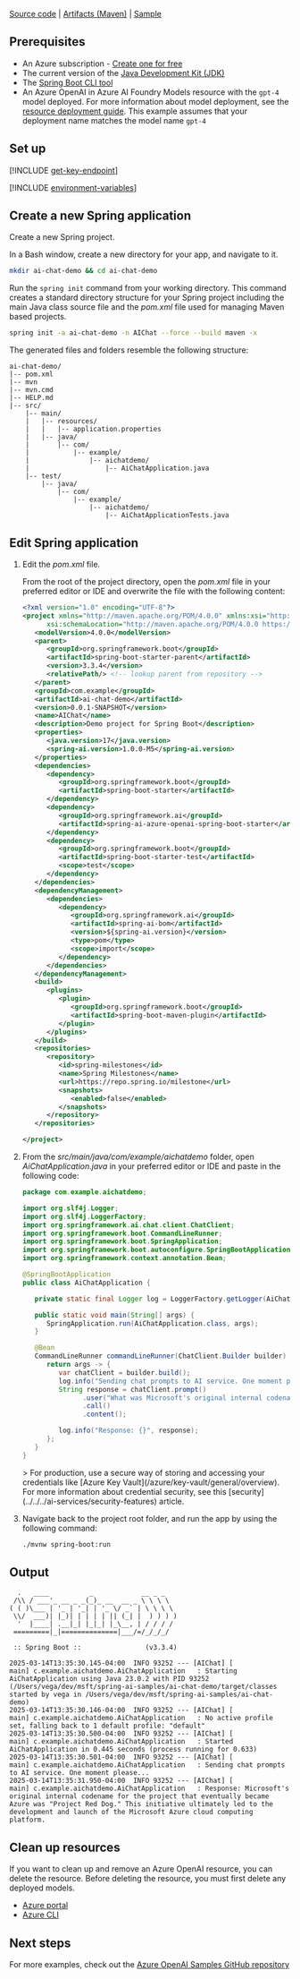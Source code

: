 ---
---

[Source code](https://github.com/spring-projects/spring-ai) | [Artifacts (Maven)](https://repo.spring.io/ui/native/snapshot/org/springframework/experimental/ai/spring-ai-openai-spring-boot-starter/0.7.0-SNAPSHOT) | [Sample](https://github.com/Azure-Samples/spring-ai-samples/tree/main/ai-chat-demo)

## Prerequisites

- An Azure subscription - [Create one for free](https://azure.microsoft.com/free/cognitive-services?azure-portal=true)
- The current version of the [Java Development Kit (JDK)](https://www.microsoft.com/openjdk)
- The [Spring Boot CLI tool](https://docs.spring.io/spring-boot/docs/current/reference/html/getting-started.html#getting-started.installing.cli)
- An Azure OpenAI in Azure AI Foundry Models resource with the `gpt-4` model deployed. For more information about model deployment, see the [resource deployment guide](../how-to/create-resource). This example assumes that your deployment name matches the model name `gpt-4`

## Set up

[!INCLUDE [get-key-endpoint](get-key-endpoint)]

[!INCLUDE [environment-variables](spring-environment-variables)]



## Create a new Spring application

Create a new Spring project.

In a Bash window, create a new directory for your app, and navigate to it.

```bash
mkdir ai-chat-demo && cd ai-chat-demo
```

Run the `spring init` command from your working directory. This command creates a standard directory structure for your Spring project including the main Java class source file and the *pom.xml* file used for managing Maven based projects.

```bash
spring init -a ai-chat-demo -n AIChat --force --build maven -x
```

The generated files and folders resemble the following structure:

```
ai-chat-demo/
|-- pom.xml
|-- mvn
|-- mvn.cmd
|-- HELP.md
|-- src/
    |-- main/
    |   |-- resources/
    |   |   |-- application.properties
    |   |-- java/
    |       |-- com/
    |           |-- example/
    |               |-- aichatdemo/
    |                   |-- AiChatApplication.java
    |-- test/
        |-- java/
            |-- com/
                |-- example/
                    |-- aichatdemo/
                        |-- AiChatApplicationTests.java
```

## Edit Spring application

1. Edit the *pom.xml* file.

   From the root of the project directory, open the *pom.xml* file in your preferred editor or IDE and overwrite the file with the following content:

   ```xml
   <?xml version="1.0" encoding="UTF-8"?>
   <project xmlns="http://maven.apache.org/POM/4.0.0" xmlns:xsi="http://www.w3.org/2001/XMLSchema-instance"
         xsi:schemaLocation="http://maven.apache.org/POM/4.0.0 https://maven.apache.org/xsd/maven-4.0.0.xsd">
      <modelVersion>4.0.0</modelVersion>
      <parent>
         <groupId>org.springframework.boot</groupId>
         <artifactId>spring-boot-starter-parent</artifactId>
         <version>3.3.4</version>
         <relativePath/> <!-- lookup parent from repository -->
      </parent>
      <groupId>com.example</groupId>
      <artifactId>ai-chat-demo</artifactId>
      <version>0.0.1-SNAPSHOT</version>
      <name>AIChat</name>
      <description>Demo project for Spring Boot</description>
      <properties>
         <java.version>17</java.version>
         <spring-ai.version>1.0.0-M5</spring-ai.version>
      </properties>
      <dependencies>
         <dependency>
            <groupId>org.springframework.boot</groupId>
            <artifactId>spring-boot-starter</artifactId>
         </dependency>
         <dependency>
            <groupId>org.springframework.ai</groupId>
            <artifactId>spring-ai-azure-openai-spring-boot-starter</artifactId>
         </dependency>
         <dependency>
            <groupId>org.springframework.boot</groupId>
            <artifactId>spring-boot-starter-test</artifactId>
            <scope>test</scope>
         </dependency>
      </dependencies>
      <dependencyManagement>
         <dependencies>
            <dependency>
               <groupId>org.springframework.ai</groupId>
               <artifactId>spring-ai-bom</artifactId>
               <version>${spring-ai.version}</version>
               <type>pom</type>
               <scope>import</scope>
            </dependency>
         </dependencies>
      </dependencyManagement>
      <build>
         <plugins>
            <plugin>
               <groupId>org.springframework.boot</groupId>
               <artifactId>spring-boot-maven-plugin</artifactId>
            </plugin>
         </plugins>
      </build>
      <repositories>
         <repository>
            <id>spring-milestones</id>
            <name>Spring Milestones</name>
            <url>https://repo.spring.io/milestone</url>
            <snapshots>
               <enabled>false</enabled>
            </snapshots>
         </repository>
      </repositories>

   </project>
   ```

1. From the *src/main/java/com/example/aichatdemo* folder, open *AiChatApplication.java* in your preferred editor or IDE and paste in the following code:

   ```java
   package com.example.aichatdemo;

   import org.slf4j.Logger;
   import org.slf4j.LoggerFactory;
   import org.springframework.ai.chat.client.ChatClient;
   import org.springframework.boot.CommandLineRunner;
   import org.springframework.boot.SpringApplication;
   import org.springframework.boot.autoconfigure.SpringBootApplication;
   import org.springframework.context.annotation.Bean;

   @SpringBootApplication
   public class AiChatApplication {

      private static final Logger log = LoggerFactory.getLogger(AiChatApplication.class);

      public static void main(String[] args) {
         SpringApplication.run(AiChatApplication.class, args);
      }

      @Bean
      CommandLineRunner commandLineRunner(ChatClient.Builder builder) {
         return args -> {
            var chatClient = builder.build();
            log.info("Sending chat prompts to AI service. One moment please...");
            String response = chatClient.prompt()
                  .user("What was Microsoft's original internal codename for the project that eventually became Azure?")
                  .call()
                  .content();

            log.info("Response: {}", response);
         };
      }
   }
   ```

   <Info>
   > For production, use a secure way of storing and accessing your credentials like [Azure Key Vault](/azure/key-vault/general/overview). For more information about credential security, see this [security](../../../ai-services/security-features) article.
   </Info>

1. Navigate back to the project root folder, and run the app by using the following command:

   ```bash
   ./mvnw spring-boot:run
   ```

## Output

```output
  .   ____          _            __ _ _
 /\\ / ___'_ __ _ _(_)_ __  __ _ \ \ \ \
( ( )\___ | '_ | '_| | '_ \/ _` | \ \ \ \
 \\/  ___)| |_)| | | | | || (_| |  ) ) ) )
  '  |____| .__|_| |_|_| |_\__, | / / / /
 =========|_|==============|___/=/_/_/_/

 :: Spring Boot ::                (v3.3.4)

2025-03-14T13:35:30.145-04:00  INFO 93252 --- [AIChat] [           main] c.example.aichatdemo.AiChatApplication   : Starting AiChatApplication using Java 23.0.2 with PID 93252 (/Users/vega/dev/msft/spring-ai-samples/ai-chat-demo/target/classes started by vega in /Users/vega/dev/msft/spring-ai-samples/ai-chat-demo)
2025-03-14T13:35:30.146-04:00  INFO 93252 --- [AIChat] [           main] c.example.aichatdemo.AiChatApplication   : No active profile set, falling back to 1 default profile: "default"
2025-03-14T13:35:30.500-04:00  INFO 93252 --- [AIChat] [           main] c.example.aichatdemo.AiChatApplication   : Started AiChatApplication in 0.445 seconds (process running for 0.633)
2025-03-14T13:35:30.501-04:00  INFO 93252 --- [AIChat] [           main] c.example.aichatdemo.AiChatApplication   : Sending chat prompts to AI service. One moment please...
2025-03-14T13:35:31.950-04:00  INFO 93252 --- [AIChat] [           main] c.example.aichatdemo.AiChatApplication   : Response: Microsoft's original internal codename for the project that eventually became Azure was "Project Red Dog." This initiative ultimately led to the development and launch of the Microsoft Azure cloud computing platform.
```


## Clean up resources

If you want to clean up and remove an Azure OpenAI resource, you can delete the resource. Before deleting the resource, you must first delete any deployed models.

- [Azure portal](../../../ai-services/multi-service-resource.md?pivots=azportal#clean-up-resources)
- [Azure CLI](../../../ai-services/multi-service-resource.md?pivots=azcli#clean-up-resources)

## Next steps

For more examples, check out the [Azure OpenAI Samples GitHub repository](https://github.com/Azure-Samples/openai)
